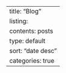 ---
title: "Blog"
listing:
  contents: posts
  type: default
  sort: "date desc"
  categories: true
---